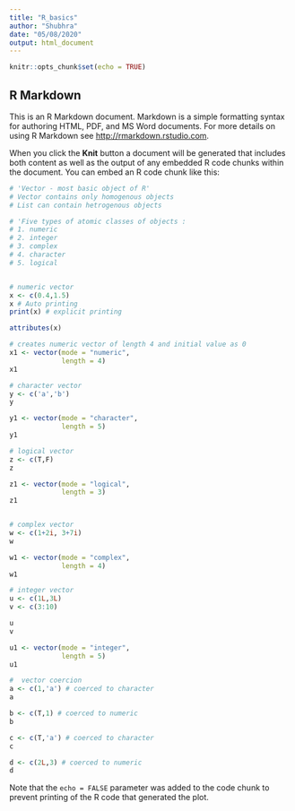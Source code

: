```yaml
---
title: "R_basics"
author: "Shubhra"
date: "05/08/2020"
output: html_document
---
```


```r
knitr::opts_chunk$set(echo = TRUE)
```

## R Markdown

This is an R Markdown document. Markdown is a simple formatting syntax for authoring HTML, PDF, and MS Word documents. For more details on using R Markdown see <http://rmarkdown.rstudio.com>.

When you click the **Knit** button a document will be generated that includes both content as well as the output of any embedded R code chunks within the document. You can embed an R code chunk like this:

```r
# 'Vector - most basic object of R'
# Vector contains only homogenous objects
# List can contain hetrogenous objects

# 'Five types of atomic classes of objects :
# 1. numeric
# 2. integer
# 3. complex 
# 4. character 
# 5. logical


# numeric vector
x <- c(0.4,1.5) 
x # Auto printing
print(x) # explicit printing

attributes(x)

# creates numeric vector of length 4 and initial value as 0
x1 <- vector(mode = "numeric",
             length = 4)
x1

# character vector
y <- c('a','b')
y

y1 <- vector(mode = "character",
             length = 5)
y1

# logical vector
z <- c(T,F)
z

z1 <- vector(mode = "logical",
             length = 3)
z1


# complex vector
w <- c(1+2i, 3+7i)
w

w1 <- vector(mode = "complex",
             length = 4)
w1

# integer vector
u <- c(1L,3L)
v <- c(3:10)

u
v

u1 <- vector(mode = "integer",
             length = 5)
u1

#  vector coercion
a <- c(1,'a') # coerced to character
a

b <- c(T,1) # coerced to numeric
b

c <- c(T,'a') # coerced to character
c

d <- c(2L,3) # coerced to numeric
d


```


Note that the `echo = FALSE` parameter was added to the code chunk to prevent printing of the R code that generated the plot.

